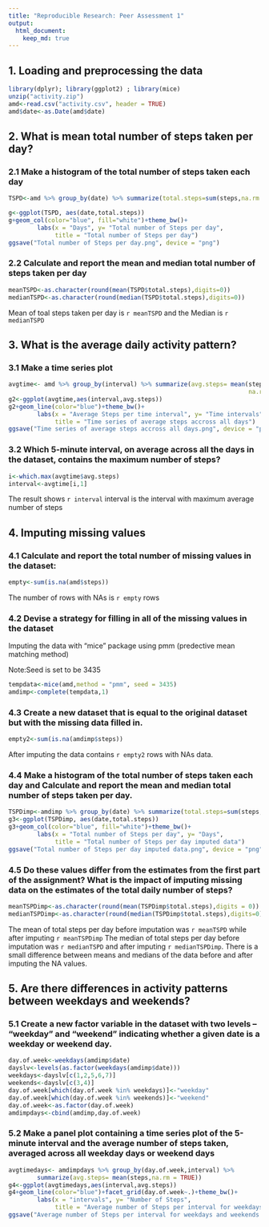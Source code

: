 ```yaml
---
title: "Reproducible Research: Peer Assessment 1"
output: 
  html_document:
    keep_md: true
---
```


## 1. Loading and preprocessing the data

```r
library(dplyr); library(ggplot2) ; library(mice)
unzip("activity.zip")
amd<-read.csv("activity.csv", header = TRUE)
amd$date<-as.Date(amd$date)
```

## 2. What is mean total number of steps taken per day?

### 2.1 Make a histogram of the total number of steps taken each day

``` r
TSPD<-amd %>% group_by(date) %>% summarize(total.steps=sum(steps,na.rm = TRUE))

g<-ggplot(TSPD, aes(date,total.steps))
g+geom_col(color="blue", fill="white")+theme_bw()+
        labs(x = "Days", y= "Total number of Steps per day", 
             title = "Total number of Steps per day")
ggsave("Total number of Steps per day.png", device = "png")
```

### 2.2 Calculate and report the mean and median total number of steps taken per day

```r
meanTSPD<-as.character(round(mean(TSPD$total.steps),digits=0))
medianTSPD<-as.character(round(median(TSPD$total.steps),digits=0))
```
Mean of toal steps taken per day is `r meanTSPD`  and the Median is `r medianTSPD`

## 3. What is the average daily activity pattern?

### 3.1 Make a time series plot

```r
avgtime<- amd %>% group_by(interval) %>% summarize(avg.steps= mean(steps,
                                                                   na.rm = TRUE))
g2<-ggplot(avgtime,aes(interval,avg.steps))
g2+geom_line(color="blue")+theme_bw()+
        labs(x = "Average Steps per time interval", y= "Time intervals", 
             title = "Time series of average steps accross all days")
ggsave("Time series of average steps accross all days.png", device = "png")
```

### 3.2 Which 5-minute interval, on average across all the days in the dataset, contains the maximum number of steps?

```r
i<-which.max(avgtime$avg.steps)
interval<-avgtime[i,1]
```
The result shows `r interval` interval is the interval with maximum average number of steps

## 4. Imputing missing values

### 4.1 Calculate and report the total number of missing values in the dataset:

```r
empty<-sum(is.na(amd$steps))
```
The number of rows with NAs is `r empty` rows

### 4.2 Devise a strategy for filling in all of the missing values in the dataset

Imputing the data with "mice" package using pmm (predective mean matching method)  

Note:Seed is set to be 3435

```r
tempdata<-mice(amd,method = "pmm", seed = 3435)
amdimp<-complete(tempdata,1)
```

### 4.3 Create a new dataset that is equal to the original dataset but with the missing data filled in.

```r
empty2<-sum(is.na(amdimp$steps))
```
After imputing the data contains `r empty2` rows with NAs data.  

### 4.4 Make a histogram of the total number of steps taken each day and Calculate and report the mean and median total number of steps taken per day. 

```r
TSPDimp<-amdimp %>% group_by(date) %>% summarize(total.steps=sum(steps,na.rm = TRUE))
g3<-ggplot(TSPDimp, aes(date,total.steps))
g3+geom_col(color="blue", fill="white")+theme_bw()+
        labs(x = "Total number of Steps per day", y= "Days", 
             title = "Total number of Steps per day imputed data")
ggsave("Total number of Steps per day imputed data.png", device = "png")
```

### 4.5 Do these values differ from the estimates from the first part of the assignment? What is the impact of imputing missing data on the estimates of the total daily number of steps?

```r
meanTSPDimp<-as.character(round(mean(TSPDimp$total.steps),digits = 0))
medianTSPDimp<-as.character(round(median(TSPDimp$total.steps),digits=0))
```

The mean of total steps per day before imputation was `r meanTSPD` while after imputing `r meanTSPDimp`  The median of total steps per day before imputation was `r medianTSPD` and after imputing `r medianTSPDimp`. There is a small difference between means and medians of the data before and after imputing the NA values.

## 5. Are there differences in activity patterns between weekdays and weekends?

### 5.1 Create a new factor variable in the dataset with two levels -- "weekday" and "weekend" indicating whether a given date is a weekday or weekend day.

```r
day.of.week<-weekdays(amdimp$date)
dayslv<-levels(as.factor(weekdays(amdimp$date)))
weekdays<-dayslv[c(1,2,5,6,7)]
weekends<-dayslv[c(3,4)]
day.of.week[which(day.of.week %in% weekdays)]<-"weekday"
day.of.week[which(day.of.week %in% weekends)]<-"weekend"
day.of.week<-as.factor(day.of.week)
amdimpdays<-cbind(amdimp,day.of.week)
```

### 5.2 Make a panel plot containing a time series plot of the 5-minute interval and the average number of steps taken, averaged across all weekday days or weekend days

```r
avgtimedays<- amdimpdays %>% group_by(day.of.week,interval) %>% 
        summarize(avg.steps= mean(steps,na.rm = TRUE))
g4<-ggplot(avgtimedays,aes(interval,avg.steps))
g4+geom_line(color="blue")+facet_grid(day.of.week~.)+theme_bw()+
        labs(x = "intervals", y= "Number of Steps", 
             title = "Average number of Steps per interval for weekdays and weekends")
ggsave("Average number of Steps per interval for weekdays and weekends.png", device = "png")
```
